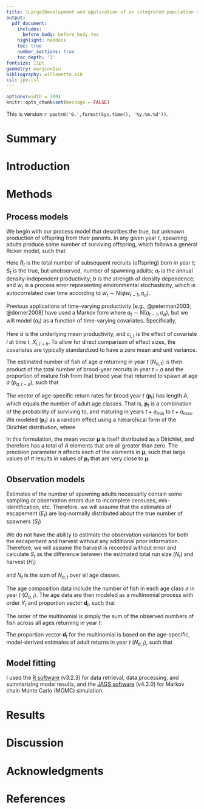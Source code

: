 ```yaml
---
title: \Large{Development and application of an integrated population model for Chinook salmon in the Willamette River basin}
output:
  pdf_document:
    includes:
      before_body: before_body.tex
    highlight: haddock
    toc: true
    number_sections: true
    toc_depth: '3'
fontsize: 11pt
geometry: margin=1in
bibliography: willamette.bib
csl: jpe.csl
---
```


```r
options(width = 100)
knitr::opts_chunk$set(message = FALSE)
```

\vspace{0.2in}

This is version `r paste0('0.',format(Sys.time(), '%y.%m.%d'))`.

\newpage

# Summary {-}


# Introduction


# Methods

## Process models
We begin with our process model that describes the true, but unknown production of offspring from their parents. In any given year _t_, spawning adults produce some number of surviving offspring, which follows a general Ricker model, such that
	
\begin{equation}
\log(R_t) = \log(S_t) + a_t - bS_t + w_t.
\end{equation}

Here $R_t$ is the total number of subsequent recruits (offspring) born in year _t_; $S_t$ is the true, but unobserved, number of spawning adults; $a_t$ is the annual density-independent productivity; $b$ is the strength of density dependence; and $w_t$ is a process error representing environmental stochasticity, which is autocorrelated over time according to $w_t \sim \text{N}(\phi w_{t-1}, q_a)$.

Previous applications of time-varying productivity [e.g., @peterman2003; @dorner2008] have used a Markov form where $a_t \sim \text{N}(a_{t-1}, \sigma_a)$, but we will model $(a_t)$ as a function of time-varying covariates. Specifically,

\begin{equation}
a_t = \bar{a} + \sum_{i=1}^{M} c_{i,t} \ X_{i,t+h}
\end{equation}

Here $\bar{a}$ is the underlying mean productivity, and $c_{i,t}$ is the effect of covariate $i$ at time $t$, $X_{i,t+h}$. To allow for direct comparison of effect sizes, the covariates are typically standardized to have a zero mean and unit variance.

The estimated number of fish of age $a$ returning in year $t$ $(N_{a,t})$ is then product of the total number of brood-year recruits in year $t - a$ and the proportion of mature fish from that brood year that returned to spawn at age $a$ $(p_{a,t-a})$, such that

\begin{equation}
N_{a,t} = R_{t-a} \ p_{a,t-a}.
\end{equation}

The vector of age-specific return rates for brood year $t$ $(\mathbf{p}_t)$ has length $A$, which equals the number of adult age classes. That is, $\mathbf{p}_t$ is a combination of the probability of surviving to, and maturing in years $t + a_{\min}$ to $t + a_{\max}$. We modeled $(\mathbf{p}_t)$ as a random effect using a hierarchical form of the Dirichlet distribution, where

\begin{equation}
\mathbf{p}_t \sim \text{Dirichlet}(\boldsymbol{\mu},\pi).
\end{equation}

In this formulation, the mean vector $\boldsymbol{\mu}$ is itself distributed as a Dirichlet, and therefore has a total of $A$ elements that are all greater than zero. The precision parameter $\pi$ affects each of the elements in $\boldsymbol{\mu}$, such that large values of $\pi$ results in values of $\mathbf{p}_t$ that are very close to $\boldsymbol{\mu}$.

## Observation models

Estimates of the number of spawning adults necessarily contain some sampling or observation errors due to incomplete censuses, mis-identification, etc. Therefore, we will assume that the estimates of escapement $(E_t)$ are log-normally distributed about the true number of spawners $(S_t)$

\begin{equation}
\log(E_t) \sim \text{Normal}\left(\log(S_t), r_s\right).
\end{equation}

We do not have the ability to estimate the observation variances for both the escapement and harvest without any additional prior information. Therefore, we will assume the harvest is recorded without error and calculate $S_t$ as the difference between the estimated total run size $(N_t)$ and harvest $(H_t)$

\begin{equation}
S_t = N_t - H_t.
\end{equation}

and $N_t$ is the sum of $N_{a,t}$ over all age classes.

The age composition data include the number of fish in each age class $a$ in year $t$ $(O_{a,t})$. The age data are then modeled as a multinomial process with order $Y_t$ and proportion vector $\mathbf{d}_t$, such that

\begin{equation}
\mathbf{O}_t \sim \text{Multinomial}(Y_t, \mathbf{d}_t).
\end{equation}

The order of the multinomial is simply the sum of the observed numbers of fish across all ages returning in year $t$:

\begin{equation}
Y_t = \sum_{a=a_{\min}}^{a_{\max}} O_{a,t}
\end{equation}

The proportion vector $\mathbf{d}_t$ for the multinomial is based on the age-specific, model-derived estimates of adult returns in year $t$ $(N_{a,t})$, such that

\begin{equation}
d_{a,t} = {N_{a,t} \over \displaystyle \sum_{a=a_{\min}}^{a_{\max}} N_{a,t}}.
\end{equation}


## Model fitting

I used the [R software](https://cran.r-project.org/) (v3.2.3) for data retrieval, data processing, and summarizing model results, and the [JAGS software](http://mcmc-jags.sourceforge.net/) (v4.2.0) for Markov chain Monte Carlo (MCMC) simulation. 


# Results


# Discussion


# Acknowledgments {-}


# References {-}  

\setlength{\parindent}{-0.375in}
\setlength{\leftskip}{0.375in}
\setlength{\parskip}{8pt}
\noindent

 



